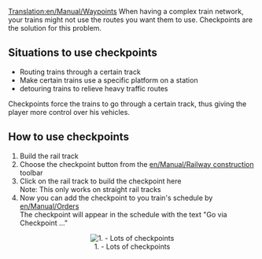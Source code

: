 [[Translation:en/Manual/Waypoints]]
When having a complex train network, your trains might not use the routes you want them to use. Checkpoints are the solution for this problem.

== Situations to use checkpoints ==

* Routing trains through a certain track
* Make certain trains use a specific platform on a station
* detouring trains to relieve heavy traffic routes

Checkpoints force the trains to go through a certain track, thus giving the player more control over his vehicles. 


== How to use checkpoints ==

# Build the rail track
# Choose the checkpoint button from the [[en/Manual/Railway construction]] toolbar
# Click on the rail track to build the checkpoint here<br>Note: This only works on straight rail tracks
# Now you can add the checkpoint to you train's schedule by [[en/Manual/Orders]]<br>The checkpoint will appear in the schedule with the text "Go via Checkpoint ..."


<center>[[File:en/Manual/Checkpoints.png|center|frame|1. - Lots of checkpoints]]</center>